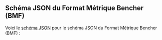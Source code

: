 
## Schéma JSON du Format Métrique Bencher (BMF)

Voici le [schéma JSON][json schema] pour le schéma JSON du Format Métrique Bencher (BMF) :

<BmfSchema />

[json schema]: https://json-schema.org/draft-07/json-schema-release-notes